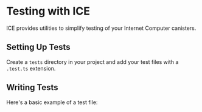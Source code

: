 # Testing with ICE

ICE provides utilities to simplify testing of your Internet Computer canisters.

## Setting Up Tests

Create a `tests` directory in your project and add your test files with a `.test.ts` extension.

## Writing Tests

Here's a basic example of a test file:
